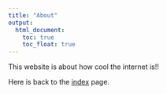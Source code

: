 ```yaml
---
title: "About"
output: 
  html_document:
    toc: true
    toc_float: true
---
```


This website is about how cool the internet is!!

Here is back to the [index](index.html) page.